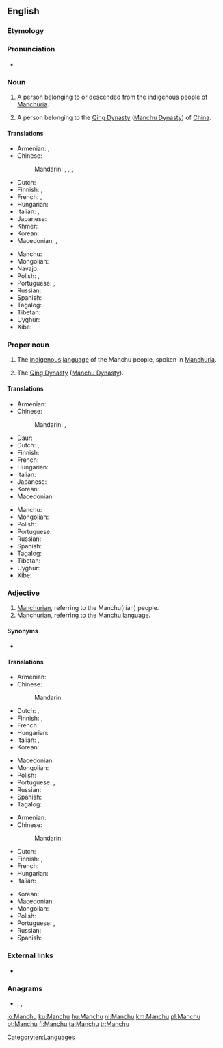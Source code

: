 ==English==
{{wikipedia}}

===Etymology===
{{rfe|lang=en}}

===Pronunciation===
* {{IPA|/ˌmænˈtʃuː/|lang=en}}

===Noun===
{{en-noun}}

# A [[person]] belonging to or descended from the indigenous people of [[Manchuria]].
# {{lb|en|obsolete}} A person belonging to the [[Qing Dynasty]] ([[Manchu Dynasty]]) of [[China]].

====Translations====
{{trans-top|person of Manchuria}}
* Armenian: {{t|hy|մանջուր}}, {{t|hy|մանջուրացի}}
* Chinese:
*: Mandarin: {{t|cmn|滿人|sc=Hani}}, {{t+|cmn|满人|tr=Mǎnrén|sc=Hani}}, {{t|cmn|滿洲人|sc=Hani}}, {{t|cmn|满洲人|tr=Mǎnzhōurén|sc=Hani}}
* Dutch: {{t+|nl|Mantsjoe}}
* Finnish: {{t+|fi|mantšu}}, {{t|fi|mantšurialainen}}
* French: {{t+|fr|Mandchou|m}}, {{t+|fr|Mandchoue|f}}
* Hungarian: {{t+|hu|mandzsu}}
* Italian: {{t+|it|manciù}}, {{t+|it|mancese}}
* Japanese: {{t|ja|満洲人|tr=まんしゅうじん, Manshū-jin}}
* Khmer: {{t|km|ម៉ាន់ជូ|sc=Khmr|tr=mancuu}}
* Korean: {{t+|ko|만주인|tr=Manju-in|sc=Hang}}
* Macedonian: {{t|mk|Манџурец|m|tr=Mándžurec|sc=Cyrl}}, {{t|mk|Манџурка|f|tr=Mándžurka|sc=Cyrl}}
{{trans-mid}}
* Manchu: {{t|mnc|ᠮᠠᠨᠵᡠ|tr=manju}}
* Mongolian: {{t|mn|манж хүн|sc=Cyrl}}
* Navajo: {{t|nv|Manchoo dineʼé}}
* Polish: {{t|pl|Mandżur|m}}, {{t|pl|Mandżurka|f}}
* Portuguese: {{t+|pt|manchu|m|f}}, {{t|pt|manchuriano|m}}
* Russian: {{t+|ru|маньчжу́р|m}}
* Spanish: {{t+|es|manchú|m}}
* Tagalog: {{t|tl|Mantsu}}
* Tibetan: {{t-needed|bo}}
* Uyghur: {{t-needed|ug}}
* Xibe: {{t-needed|sjo}}
{{trans-bottom}}

===Proper noun===
{{en-proper noun}}

# The [[indigenous]] [[language]] of the Manchu people, spoken in [[Manchuria]].
# {{lb|en|obsolete}} The [[Qing Dynasty]] ([[Manchu Dynasty]]).

====Translations====
{{trans-top|language}}
* Armenian: {{t+|hy|մանջուրերեն}}
* Chinese:
*: Mandarin: {{t|cmn|滿語|sc=Hani}}, {{t+|cmn|满语|tr=Mǎnyǔ|sc=Hani}}
* Daur: {{t|dta|манж хэль|tr=manž helʹ}}
* Dutch: {{t+|nl|Mantsjoe}}, {{t|nl|Mantsjoerijs}}
* Finnish: {{t+|fi|mantšu}}
* French: {{t+|fr|mandchou|m}}
* Hungarian: {{t+|hu|mandzsu}}
* Italian: {{t+|it|mancese|m}}
* Japanese: {{t+|ja|満洲語|tr=まんしゅうご, Manshū-go}}
* Korean: {{t+|ko|만주어|tr=manjueo|sc=Kore}}
* Macedonian: {{t|mk|манџурски|m|tr=mándžurski|sc=Cyrl}}
{{trans-mid}}
* Manchu: {{t|mnc|ᠮᠠᠨᠵᡠ ᡤᡳᠰᡠᠨ|tr=manju gisun|sc=Mong}}
* Mongolian: {{t|mn|манж хэл|sc=Cyrl}}
* Polish: {{t+|pl|mandżurski|m}}
* Portuguese: {{t+|pt|manchu|m}}
* Russian: {{t+|ru|маньчжу́рский}}
* Spanish: {{t+|es|manchú|m}}
* Tagalog: {{t|tl|Mantsu}}
* Tibetan: {{t-needed|bo}}
* Uyghur: {{t-needed|ug}}
* Xibe: {{t-needed|sjo}}
{{trans-bottom}}

===Adjective===
{{en-adj|-}}

# [[Manchurian]], referring to the Manchu(rian) people.
# [[Manchurian]], referring to the Manchu language.

====Synonyms====
* {{l|en|Manchurian}}

====Translations====
{{trans-top|Manchurian, referring to the Manchu(rian) people}}
* Armenian: {{t+|hy|մանջուրական}}
* Chinese:
*: Mandarin: {{t-needed|cmn}}
* Dutch: {{t-check|nl|Mantjoe-}}, {{t-check|nl|Mantsjoerijns}}
* Finnish: {{t+|fi|mantšu}}, {{t|fi|mantšurialainen}}
* French: {{t+|fr|mandchou}}
* Hungarian: {{t+|hu|mandzsu}}
* Italian: {{t+|it|mancese}}, {{t|it|manciuriano}}
* Korean: {{t-needed|ko}}
{{trans-mid}}
* Macedonian: {{t|mk|манџурски|m|tr=mándžurski|sc=Cyrl}}
* Mongolian: {{t-needed|mn}}
* Polish: {{t+|pl|mandżurski|m}}
* Portuguese: {{t+|pt|manchu|m|f}}, {{t|pt|manchuriano|m}}
* Russian: {{t+|ru|маньчжу́рский}}
* Spanish: {{t+|es|manchú}}
* Tagalog: {{t|tl|Mantsu}}
{{trans-bottom}}

{{trans-top|Manchurian, referring to the Manchu language}}
* Armenian: {{t+|hy|մանջուրերեն}}
* Chinese:
*: Mandarin: {{t-needed|cmn}}
* Dutch: {{t-check|nl|Mantjoe-}}
* Finnish: {{t+|fi|mantšu}}, {{t|fi|mantšurialainen}}
* French: {{t+|fr|mandchou}}
* Hungarian: {{t+|hu|mandzsu}}
* Italian: {{t+|it|mancese}}
{{trans-mid}}
* Korean: {{t-needed|ko}}
* Macedonian: {{t|mk|манџурски|m|tr=mándžurski|sc=Cyrl}}
* Mongolian: {{t-needed|mn}}
* Polish: {{t+|pl|mandżurski|m}}
* Portuguese: {{t+|pt|manchu|m|f}}, {{t|pt|manchuriano|m}}
* Russian: {{t+|ru|маньчжу́рский}}
* Spanish: {{t+|es|manchú}}
{{trans-bottom}}

===External links===
* {{ethnologue|code=mnc}}

===Anagrams===
* {{l|en|chuman}}, {{l|en|chunam}}, {{l|en|maunch}}

[[Category:en:Languages]]

[[io:Manchu]]
[[ku:Manchu]]
[[hu:Manchu]]
[[nl:Manchu]]
[[km:Manchu]]
[[pl:Manchu]]
[[pt:Manchu]]
[[fi:Manchu]]
[[ta:Manchu]]
[[tr:Manchu]]